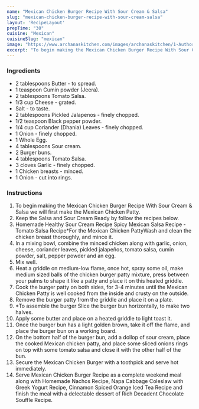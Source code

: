 ---
name: "Mexican Chicken Burger Recipe With Sour Cream & Salsa"
slug: "mexican-chicken-burger-recipe-with-sour-cream-salsa"
layout: 'RecipeLayout'
prepTime: "30"
cuisine: "Mexican"
cuisineSlug: "mexican"
image: "https://www.archanaskitchen.com/images/archanaskitchen/1-Author/sneha-archanaskitchen.com/Mexican_Chicken_Burger_Recipe_With_Sour_Cream__Salsa_.jpg"
excerpt: "To begin making the Mexican Chicken Burger Recipe With Sour Cream  Salsa we will first make the Mexican Chicken Patty"
---

### Ingredients

- 2 tablespoons Butter - to spread.
- 1 teaspoon Cumin powder (Jeera).
- 2 tablespoons Tomato Salsa.
- 1/3 cup Cheese - grated.
- Salt - to taste.
- 2 tablespoons Pickled Jalapenos - finely chopped.
- 1/2 teaspoon Black pepper powder.
- 1/4 cup Coriander (Dhania) Leaves - finely chopped.
- 1 Onion - finely chopped.
- 1 Whole Egg.
- 4 tablespoons Sour cream.
- 2 Burger buns.
- 4 tablespoons Tomato Salsa.
- 3 cloves Garlic - finely chopped.
- 1 Chicken breasts - minced.
- 1 Onion - cut into rings.

### Instructions

1. To begin making the Mexican Chicken Burger Recipe With Sour Cream & Salsa we will first make the Mexican Chicken Patty.
1. Keep the Salsa and Sour Cream Ready by follow the recipes below.
1. Homemade Healthy Sour Cream Recipe Spicy Mexican Salsa Recipe - Tomato Salsa Recipe*For the Mexican Chicken PattyWash and clean the chicken breast thoroughly, and mince it.
1. In a mixing bowl, combine the minced chicken along with garlic, onion, cheese, coriander leaves, pickled jalapeños, tomato salsa, cumin powder, salt, pepper powder and an egg.
1. Mix well.
1. Heat a griddle on medium-low flame, once hot, spray some oil,  make medium sized balls of the chicken burger patty mixture, press between your palms to shape it like a patty and place it on this heated griddle.
1. Cook the burger patty on both sides, for 3-4 minutes until the Mexican Chicken Patty is well cooked from the inside and crusty on the outside.
1. Remove the burger patty from the griddle and place it on a plate.
1. *To assemble the burger Slice the burger bun horizontally, to make two halves.
1. Apply some butter and place on a heated griddle to light toast it.
1. Once the burger bun has a light golden brown, take it off the flame, and place the burger bun on a working board.
1. On the bottom half of the burger bun, add a dollop of sour cream,  place the cooked Mexican chicken patty, and place some sliced onions rings on top with some tomato salsa and close it with the other half of the bun.
1. Secure the Mexican Chicken Burger with a toothpick and serve hot immediately.
1. Serve Mexican Chicken Burger Recipe as a complete weekend meal along with Homemade Nachos Recipe, Napa Cabbage Coleslaw with Greek Yogurt Recipe,  Cinnamon Spiced Orange Iced Tea Recipe and finish the meal with a delectable dessert of Rich Decadent Chocolate Souffle Recipe.
